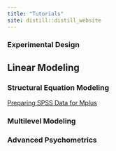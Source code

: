 ```yaml
---
title: "Tutorials"
site: distill::distill_website
---
```



### Experimental Design

## Linear Modeling

### Structural Equation Modeling

[Preparing SPSS Data for Mplus](https://auqmer.github.io/statistical-thinking/posts/2019-01-13-prepare-spss-data-for-mplus/)

### Multilevel Modeling

### Advanced Psychometrics